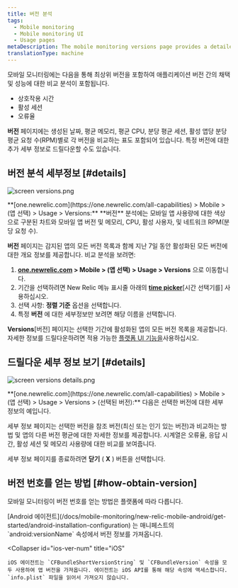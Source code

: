 ```yaml
---
title: 버전 분석
tags:
  - Mobile monitoring
  - Mobile monitoring UI
  - Usage pages
metaDescription: The mobile monitoring versions page provides a detailed 7-day comparative analysis between versions of your mobile app.
translationType: machine
---
```




모바일 모니터링에는 다음을 통해 최상위 버전을 포함하여 애플리케이션 버전 간의 채택 및 성능에 대한 비교 분석이 포함됩니다.

* 상호작용 시간
* 활성 세션
* 오류율

**버전** 페이지에는 생성된 날짜, 평균 메모리, 평균 CPU, 분당 평균 세션, 활성 앱당 분당 평균 요청 수(RPM)별로 각 버전을 비교하는 표도 포함되어 있습니다. 특정 버전에 대한 추가 세부 정보로 드릴다운할 수도 있습니다.

## 버전 분석 세부정보 [#details]

<img
  title="screen versions.png"
  alt="screen versions.png"
  src={mobileVersionsOverview}
/>

<figcaption>
  **[one.newrelic.com](https://one.newrelic.com/all-capabilities) > Mobile > (앱 선택) > Usage > Versions:** **버전** 분석에는 모바일 앱 사용량에 대한 색상으로 구분된 차트와 모바일 앱 버전 및 메모리, CPU, 활성 사용자, 및 네트워크 RPM(분당 요청 수).
</figcaption>

**버전** 페이지는 감지된 앱의 모든 버전 목록과 함께 지난 7일 동안 활성화된 모든 버전에 대한 개요 정보를 제공합니다. 비교 분석을 보려면:

1. **[one.newrelic.com](https://one.newrelic.com/all-capabilities) > Mobile > (앱 선택) > Usage > Versions** 으로 이동합니다.
2. 기간을 선택하려면 New Relic 메뉴 표시줄 아래의 [**time picker**](/docs/query-your-data/explore-query-data/dashboards/manage-your-dashboard/#dash-time-picker)\[시간 선택기를] 사용하십시오.
3. 선택 사항: **정렬 기준** 옵션을 선택합니다.
4. 특정 **버전** 에 대한 세부정보만 보려면 해당 이름을 선택합니다.

**Versions**\[버전] 페이지는 선택한 기간에 활성화된 앱의 모든 버전 목록을 제공합니다. 자세한 정보를 드릴다운하려면 적용 가능한 [플랫폼 UI 기능을](/docs/new-relic-solutions/new-relic-one/introduction-new-relic-platform)사용하십시오.

## 드릴다운 세부 정보 보기 [#details]

<img
  title="screen versions details.png"
  alt="screen versions details.png"
  src={mobileVersionDetails}
/>

<figcaption>
  **[one.newrelic.com](https://one.newrelic.com/all-capabilities) > Mobile > (앱 선택) > Usage > Versions > (선택된 버전):** 다음은 선택한 버전에 대한 세부 정보의 예입니다.
</figcaption>

세부 정보 페이지는 선택한 버전을 참조 버전(최신 또는 인기 있는 버전)과 비교하는 방법 및 앱의 다른 버전 평균에 대한 자세한 정보를 제공합니다. 시계열은 오류율, 응답 시간, 활성 세션 및 메모리 사용량에 대한 비교를 보여줍니다.

세부 정보 페이지를 종료하려면 **닫기** ( **X** ) 버튼을 선택합니다.

## 버전 번호를 얻는 방법 [#how-obtain-version]

모바일 모니터링이 버전 번호를 얻는 방법은 플랫폼에 따라 다릅니다.

<CollapserGroup>
  <Collapser
    id="android-ver-num"
    title="Android"
  >
    [Android 에이전트](/docs/mobile-monitoring/new-relic-mobile-android/get-started/android-installation-configuration) 는 매니페스트의 `android:versionName` 속성에서 버전 정보를 가져옵니다.
  </Collapser>

  <Collapser
    id="ios-ver-num"
    title="iOS"
  >
    iOS 에이전트는 `CFBundleShortVersionString` 및 `CFBundleVersion` 속성을 모두 사용하여 앱 버전을 가져옵니다. 에이전트는 iOS API를 통해 해당 속성에 액세스합니다. `info.plist` 파일을 읽어서 가져오지 않습니다.
  </Collapser>
</CollapserGroup>